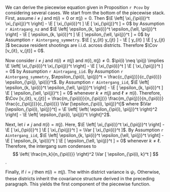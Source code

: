 \begin{align*}
\Cov [v_{it}, v_{jt}] =& \E [v_{it} v_{jt}] - \E [v_{it}] \E [v_{jt}] \\
=& \E [ (x_{it} + y_{it}) (x_{jt} + y_{jt}) ] - \E [ x_{it} + y_{it} ] \E [ x_{jt} + y_{jt} ] \\
=& \left( \E [ x_{it} x_{jt} ] + \E [ x_{it} y_{jt} ] + \E [ x_{jt} y_{it} ] + \E [ y_{it} y_{jt} ] \right) - \\
 & \left( \E [ x_{it} ] \E [ x_{jt} ] + \E [ x_{it} ] \E [ y_{jt} ] + \E [ x_{jt} ] \E [ y_{it} ] + \E [ y_{it} ] \E [ y_{jt} ] \right) \\
=& \left( \E [ x_{it} x_{jt} ] -  \E [ x_{it} ] \E [ x_{jt} ] \right) + \left( \E [ y_{it} y_{jt} ] - \E [ y_{it} ] \E [ y_{jt} ] \right) \\
=& \E \left[ \left( \frac{m_{\pi(i)}}{n_{\pi(i)}} \xi_{\pi(i)}^t + \sum_{k \neq \pi(i)} \frac{m_k}{n_{\pi(i)}} \epsilon_{k, \pi(i)}^t \right) \left( \frac{m_{\pi(j)}}{n_{\pi(j)}} \xi_{\pi(j)}^t + \sum_{\ell \neq \pi(j)} \frac{m_\ell}{n_{\pi(j)}} \epsilon_{\ell, \pi(j)}^t \right) \right] - \\
& \E \left[ \frac{m_{\pi(i)}}{n_{\pi(i)}} \xi_{\pi(i)}^t + \sum_{k \neq \pi(i)} \frac{m_k}{n_{\pi(i)}} \epsilon_{k, \pi(i)}^t \right] \E \left[ \frac{m_{\pi(j)}}{n_{\pi(j)}} \xi_{\pi(j)}^t + \sum_{\ell \neq \pi(j)} \frac{m_\ell}{n_{\pi(j)}} \epsilon_{\ell, \pi(j)}^t \right] + \\
& \left( \E [ y_{it} y_{jt} ] - \E [ y_{it} ] \E [ y_{jt} ] \right) \\
=& \frac{m_{\pi(i)}}{n_{\pi(i)}} \frac{m_{\pi(j)}}{n_{\pi(j)}} \underbrace{\left( \E \left[ \xi_{\pi(i)}^t \xi_{\pi(j)}^t \right] - \E [ \xi_{\pi(i)}^t ] \E [ \xi_{\pi(j)}^t ] \right)}_{ \text{I: intra-gang} } + \\
& \sum_{k \neq \pi(i)} \sum_{\ell \neq \pi(j)} \frac{m_k}{n_{\pi(i)}} \frac{m_\ell}{n_{\pi(j)}} \underbrace{\left( \E \left[ \epsilon_{k, \pi(i)}^t \epsilon_{\ell, \pi(j)}^t \right] - \E [ \epsilon_{k, \pi(i)}^t ] \E [ \epsilon_{\ell, \pi(j)}^t ] \right)}_{ \text{II: inter-gang} } + \\
& \underbrace{\left( \E [ y_{it} y_{jt} ] - \E [ y_{it} ] \E [ y_{jt} ] \right)}_{ \text{III: resident violence} }
\end{align*}

We can derive the piecewise equation given in Proposition `r Pcov` by considering several cases. We start from the bottom of the piecewise stack. First, assume $i \neq j$ and $\pi(i) = 0$ or $\pi(j) = 0$. Then $\E \left[ \xi_{\pi(i)}^t \xi_{\pi(j)}^t \right] - \E [ \xi_{\pi(i)}^t ] \E [ \xi_{\pi(j)}^t ] = 0$ by Assumption `r Aintragang_nz` and $\E \left[ \epsilon_{k, \pi(i)}^t \epsilon_{\ell, \pi(j)}^t \right] - \E [ \epsilon_{k, \pi(i)}^t ] \E [ \epsilon_{\ell, \pi(j)}^t ] = 0$ by Assumption `r Aintergang_symmetry`. $\E [ y_{it} y_{jt} ] - \E [ y_{it} ] \E [ y_{jt} ]$ because resident shootings are i.i.d. across districts. Therefore $\Cov [v_{it}, v_{jt}] = 0$. 

Now consider $i \neq j$ and $\pi(i) \neq \pi(j)$ and $\pi(i), \pi(j) \neq 0$. $\pi(i) \neq \pi(j) \implies \E \left[ \xi_{\pi(i)}^t \xi_{\pi(j)}^t \right] - \E [ \xi_{\pi(i)}^t ] \E [ \xi_{\pi(j)}^t ] = 0$ by Assumption `r Aintragang_iid`. By Assumption `r Aintergang_symmetry`, $\epsilon_{\pi(i), \pi(j)}^t = \frac{c_{\pi(j)}}{c_{\pi(i)}} \epsilon_{\pi(j), \pi(i)}^t$. By Assumption `r Aintergang_iid`, $\E \left[ \epsilon_{k, \pi(i)}^t \epsilon_{\ell, \pi(j)}^t \right] - \E [ \epsilon_{k, \pi(i)}^t ] \E [ \epsilon_{\ell, \pi(j)}^t ] = 0$ whenever $k \neq \pi(j)$ and $\ell \neq \pi(i)$. Therefore, $\Cov [v_{it}, v_{jt}] = \frac{m_{\pi(i)}}{n_{\pi(j)}} \frac{m_{\pi(j)}}{n_{\pi(i)}} \frac{c_{\pi(j)}}{c_{\pi(i)}} \Var [\epsilon_{\pi(i), \pi(j)}^t]$ where $\Var [\epsilon_{\pi(i), \pi(j)}^t] = \E \left[ \left( \epsilon_{\pi(i), \pi(j)}^t \right)^2 \right] - \E \left[ \epsilon_{\pi(i), \pi(j)}^t \right]^2$.

Next, let $i \neq j$ and $\pi(i) = \pi(j)$. Here, $\E \left[ \xi_{\pi(i)}^t \xi_{\pi(j)}^t \right] - \E [ \xi_{\pi(i)}^t ] \E [ \xi_{\pi(j)}^t ] = \Var [ \xi_{\pi(i)}^t ]$. By Assumption `r Aintergang_iid`, $\E \left[ \epsilon_{k, \pi(i)}^t \epsilon_{\ell, \pi(j)}^t \right] - \E [ \epsilon_{k, \pi(i)}^t ] \E [ \epsilon_{\ell, \pi(j)}^t ] = 0$ whenever $k \neq \ell$. Therefore, the intergang sum condenses to
$$
\left( \frac{m_k}{n_{\pi(i)}} \right)^2 \Var [ \epsilon_{\pi(i), k}^t ]
$$.

Finally, if $i = j$ then $\pi(i) = \pi(j)$. The within district variance is $\psi_i$. Otherwise, these districts inherit the covariance structure derived in the preceding paragraph. This yields the first component of the piecewise function.